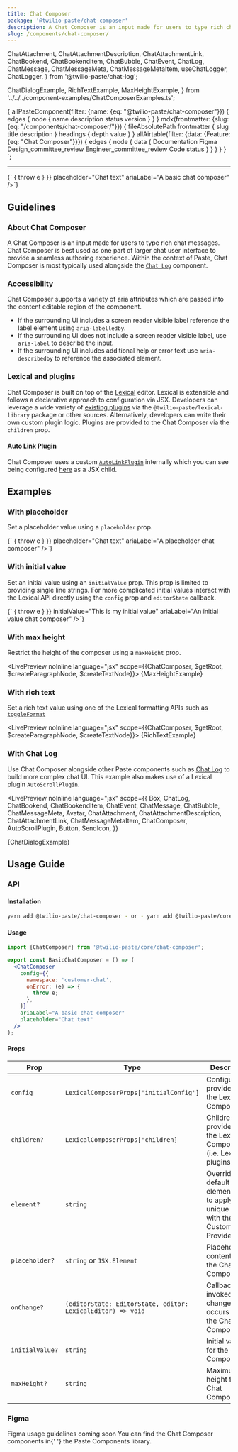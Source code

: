 ```yaml
---
title: Chat Composer
package: '@twilio-paste/chat-composer'
description: A Chat Composer is an input made for users to type rich chat messages.
slug: /components/chat-composer/
---
```


  ChatAttachment,
  ChatAttachmentDescription,
  ChatAttachmentLink,
  ChatBookend,
  ChatBookendItem,
  ChatBubble,
  ChatEvent,
  ChatLog,
  ChatMessage,
  ChatMessageMeta,
  ChatMessageMetaItem,
  useChatLogger,
  ChatLogger,
} from '@twilio-paste/chat-log';

  ChatDialogExample,
  RichTextExample,
  MaxHeightExample,
} from '../../../component-examples/ChatComposerExamples.ts';

  {
    allPasteComponent(filter: {name: {eq: "@twilio-paste/chat-composer"}}) {
      edges {
        node {
          name
          description
          status
          version
        }
      }
    }
    mdx(frontmatter: {slug: {eq: "/components/chat-composer/"}}) {
      fileAbsolutePath
      frontmatter {
        slug
        title
        description
      }
      headings {
        depth
        value
      }
    }
    allAirtable(filter: {data: {Feature: {eq: "Chat Composer"}}}) {
      edges {
        node {
          data {
            Documentation
            Figma
            Design_committee_review
            Engineer_committee_review
            Code
            status
          }
        }
      }
    }
  }
`;

<NormalizedComponentHeader
  categoryRoute={SidebarCategoryRoutes.COMPONENTS}
  githubUrl="https://github.com/twilio-labs/paste/tree/main/packages/paste-core/components/chat-composer"
  storybookUrl="/?path=/story/components-chat-composer--default"
  data={props.data}
  description={props.data.mdx.frontmatter.description}
/>

---

<contentwrapper>

<PageAside data={props.data.mdx} />

<content>

<LivePreview scope={{ChatComposer}} language="jsx">
  {`<ChatComposer config={{namespace: 'customer-chat', onError: (e) => { throw e } }} placeholder="Chat text" ariaLabel="A basic chat composer" />`}
</LivePreview>

## Guidelines

### About Chat Composer

A Chat Composer is an input made for users to type rich chat messages. Chat Composer is best used as one part of larger chat user interface to provide a seamless authoring experience.
Within the context of Paste, Chat Composer is most typically used alongside the [`Chat Log`](/components/chat-log) component.

### Accessibility

Chat Composer supports a variety of aria attributes which are passed into the content editable region of the component.

- If the surrounding UI includes a screen reader visible label reference the label element using `aria-labelledby`.
- If the surrounding UI does not include a screen reader visible label, use `aria-label` to describe the input.
- If the surrounding UI includes additional help or error text use `aria-describedby` to reference the associated element.

### Lexical and plugins

Chat Composer is built on top of the [Lexical](https://lexical.dev) editor. Lexical is extensible and follows a declarative approach to configuration via JSX. Developers can leverage a
wide variety of [existing plugins](https://github.com/twilio-labs/paste/blob/main/packages/paste-libraries/lexical/src/index.tsx) via the `@twilio-paste/lexical-library` package or other
sources. Alternatively, developers can write their own custom plugin logic. Plugins are provided to the Chat Composer via the `children` prop.

#### Auto Link Plugin

Chat Composer uses a custom [`AutoLinkPlugin`](https://github.com/twilio-labs/paste/blob/main/packages/paste-core/components/chat-composer/src/AutoLinkPlugin.tsx) internally
which you can see being configured [here](https://github.com/twilio-labs/paste/blob/main/packages/paste-core/components/chat-composer/src/ChatComposer.tsx#L116) as a JSX child.

## Examples

### With placeholder

Set a placeholder value using a `placeholder` prop.

<LivePreview scope={{ChatComposer}} language="jsx">
  {`<ChatComposer config={{namespace: 'customer-chat', onError: (e) => { throw e } }} placeholder="Chat text" ariaLabel="A placeholder chat composer" />`}
</LivePreview>

### With initial value

Set an initial value using an `initialValue` prop. This prop is limited to providing single line strings. For more complicated initial values interact with the Lexical API directly
using the `config` prop and `editorState` callback.

<LivePreview scope={{ChatComposer}} language="jsx">
  {`<ChatComposer config={{namespace: 'customer-chat', onError: (e) => { throw e } }} initialValue="This is my initial value" ariaLabel="An initial value chat composer" />`}
</LivePreview>

### With max height

Restrict the height of the composer using a `maxHeight` prop.

<LivePreview noInline language="jsx" scope={{ChatComposer, $getRoot, $createParagraphNode, $createTextNode}}>
  {MaxHeightExample}
</LivePreview>

### With rich text

Set a rich text value using one of the Lexical formatting APIs such as [`toggleFormat`](https://lexical.dev/docs/api/classes/lexical.TextNode#toggleformat)

<LivePreview noInline language="jsx" scope={{ChatComposer, $getRoot, $createParagraphNode, $createTextNode}}>
  {RichTextExample}
</LivePreview>

### With Chat Log

Use Chat Composer alongside other Paste components such as [Chat Log](/components/chat-log) to build more complex chat UI. This example also makes use of a Lexical
plugin `AutoScrollPlugin`.

<LivePreview
  noInline
  language="jsx"
  scope={{
    Box,
    ChatLog,
    ChatBookend,
    ChatBookendItem,
    ChatEvent,
    ChatMessage,
    ChatBubble,
    ChatMessageMeta,
    Avatar,
    ChatAttachment,
    ChatAttachmentDescription,
    ChatAttachmentLink,
    ChatMessageMetaItem,
    ChatComposer,
    AutoScrollPlugin,
    Button,
    SendIcon,
  }}
>
  {ChatDialogExample}
</LivePreview>

## Usage Guide

### API

#### Installation

```bash
yarn add @twilio-paste/chat-composer - or - yarn add @twilio-paste/core
```

#### Usage

```jsx
import {ChatComposer} from '@twilio-paste/core/chat-composer';

export const BasicChatComposer = () => (
  <ChatComposer
    config={{
      namespace: 'customer-chat',
      onError: (e) => {
        throw e;
      },
    }}
    ariaLabel="A basic chat composer"
    placeholder="Chat text"
  />
);
```

#### Props

| Prop            | Type                                                        | Description                                                                               | Default           |
| --------------- | ----------------------------------------------------------- | ----------------------------------------------------------------------------------------- | ----------------- |
| `config`        | `LexicalComposerProps['initialConfig']`                     | Configuration provided to the Lexical Composer                                            |                   |
| `children?`     | `LexicalComposerProps['children]`                           | Children provided to the Lexical Composer (i.e. Lexical plugins)                          |                   |
| `element?`      | `string`                                                    | Overrides the default element name to apply unique styles with the Customization Provider | `'CHAT_COMPOSER'` |
| `placeholder?`  | `string` or `JSX.Element`                                   | Placeholder content for the Chat Composer                                                 |                   |
| `onChange?`     | `(editorState: EditorState, editor: LexicalEditor) => void` | Callback invoked when changes occurs within the Chat Composer                             |                   |
| `initialValue?` | `string`                                                    | Initial value for the Chat Composer                                                       |                   |
| `maxHeight?`    | `string`                                                    | Maximum height for the Chat Composer                                                      |                   |

### Figma

<Callout variant="neutral" marginY="space70">
  <CalloutHeading as="span">Figma usage guidelines coming soon</CalloutHeading>
  <CalloutText>
    You can find the Chat Composer components in{' '}
    <Anchor
      href="https://www.figma.com/file/E6KUvMhioUmAgN0nwmReTM/Paste-Components?node-id=15140%3A99225&t=mNw9lFc5iiTDSIZ7-0"
      showExternal
    >
      the Paste Components library.
    </Anchor>
  </CalloutText>
</Callout>

<ChangelogRevealer>
  <Changelog />
</ChangelogRevealer>

</content>

</contentwrapper>

